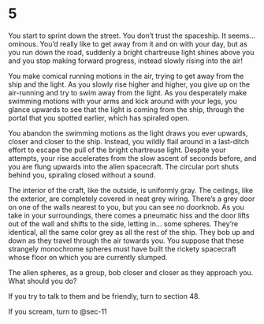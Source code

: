 # 5 {#sec-05}

You start to sprint down the street. You don’t trust the spaceship. It seems…ominous. You’d really like to get away from it and on with your day, but as you run down the road, suddenly a bright chartreuse light shines above you and you stop making forward progress, instead slowly rising into the air!

You make comical running motions in the air, trying to get away from the ship and the light. As you slowly rise higher and higher, you give up on the air-running and try to swim away from the light. As you desperately make swimming motions with your arms and kick around with your legs, you glance upwards to see that the light is coming from the ship, through the portal that you spotted earlier, which has spiraled open. 

You abandon the swimming motions as the light draws you ever upwards, closer and closer to the ship. Instead, you wildly flail around in a last-ditch effort to escape the pull of the bright chartreuse light. Despite your attempts, your rise accelerates from the slow ascent of seconds before, and you are flung upwards into the alien spacecraft. The circular port shuts behind you, spiraling closed without a sound.

The interior of the craft, like the outside, is uniformly gray. The ceilings, like the exterior, are completely covered in neat grey wiring. There’s a grey door on one of the walls nearest to you, but you can see no doorknob.
As you take in your surroundings, there comes a pneumatic hiss and the door lifts out of the wall and shifts to the side, letting in… some spheres. They’re identical, all the same color grey as all the rest of the ship. They bob up and down as they travel through the air towards you. You suppose that these strangely monochrome spheres must have built the rickety spacecraft whose floor on which you are currently slumped. 

The alien spheres, as a group, bob closer and closer as they approach you. What should you do? 

If you try to talk to them and be friendly, turn to section 48.

If you scream, turn to @sec-11
 
